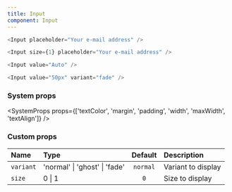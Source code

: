```yaml
---
title: Input
component: Input
---
```


```js live
<Input placeholder="Your e-mail address" />
```

```js live
<Input size={1} placeholder="Your e-mail address" />
```

```js live
<Input value="Auto" />
```

```js live
<Input value="50px" variant="fade" />
```

### System props

<SystemProps props={['textColor', 'margin', 'padding', 'width', 'maxWidth', 'textAlign']} />

### Custom props

| Name      | Type                          | Default  | Description        |
| :-------- | :---------------------------- | :------: | :----------------- |
| `variant` | 'normal' \| 'ghost' \| 'fade' | `normal` | Variant to display |
| `size`    | 0 \| 1                        |   `0`    | Size to display    |
